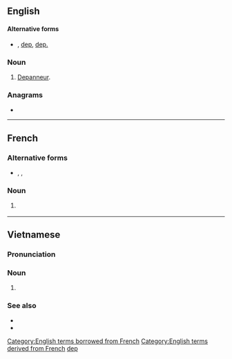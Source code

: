 {{also|dep|DEP|đẹp}}
==English==

====Alternative forms====
* {{l|en|dép.}}, [[dep]], [[dep.]]

===Noun===
{{en-noun}}

# {{lb|en|Quebec}} [[depanneur|Depanneur]].

===Anagrams===
* {{anagrams|en|DPE|EDP|EPD|PDE|PED|pde|ped}}

[[Category:English terms borrowed from French]]
[[Category:English terms derived from French]]
[[Category:English terms spelled with É|dep]]

----

==French==

===Alternative forms===
* {{l|fr|dép.}}, {{l|fr|dep}}, {{l|fr|dep.}}

===Noun===
{{fr-noun|m|dép}}

# {{lb|fr|Canada}} {{abbreviation of|dépanneur|lang=fr}}

----

==Vietnamese==

===Pronunciation===
{{vi-ipa}}

===Noun===
{{vi-noun|cls=[[cái]], [[chiếc]]|[[𨆡]], [[𩍣]]}}

# {{l|en|a [[piece]] of [[footwear]] that doesn't [[give]] full [[coverage]] to the [[foot]]; a [[sandal]], a [[flip-flop]], a [[slipper]], etc.}}

===See also===
* {{l|vi|dép tông}}
* {{vi-l|giày}}

{{C|vi|Footwear}}
